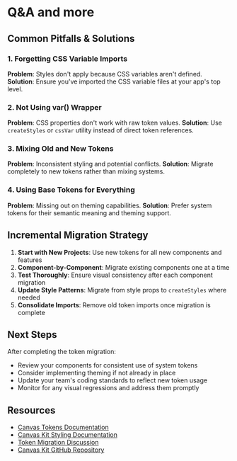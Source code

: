 
<Meta of={MigrationStories} />

# Q&A and more

## Common Pitfalls & Solutions

### 1. Forgetting CSS Variable Imports

**Problem**: Styles don't apply because CSS variables aren't defined. **Solution**: Ensure you've
imported the CSS variable files at your app's top level.

### 2. Not Using var() Wrapper

**Problem**: CSS properties don't work with raw token values. **Solution**: Use `createStyles` or
`cssVar` utility instead of direct token references.

### 3. Mixing Old and New Tokens

**Problem**: Inconsistent styling and potential conflicts. **Solution**: Migrate completely to new
tokens rather than mixing systems.

### 4. Using Base Tokens for Everything

**Problem**: Missing out on theming capabilities. **Solution**: Prefer system tokens for their
semantic meaning and theming support.

## Incremental Migration Strategy

1. **Start with New Projects**: Use new tokens for all new components and features
2. **Component-by-Component**: Migrate existing components one at a time
3. **Test Thoroughly**: Ensure visual consistency after each component migration
4. **Update Style Patterns**: Migrate from style props to `createStyles` where needed
5. **Consolidate Imports**: Remove old token imports once migration is complete

## Next Steps

After completing the token migration:

- Review your components for consistent use of system tokens
- Consider implementing theming if not already in place
- Update your team's coding standards to reflect new token usage
- Monitor for any visual regressions and address them promptly

## Resources

- [Canvas Tokens Documentation](https://canvas.workday.com/styles/tokens/)
- [Canvas Kit Styling Documentation](https://workday.github.io/canvas-kit/?path=/docs/features-styling-welcome--page)
- [Token Migration Discussion](https://github.com/Workday/canvas-tokens/discussions/77)
- [Canvas Kit GitHub Repository](https://github.com/Workday/canvas-kit)
